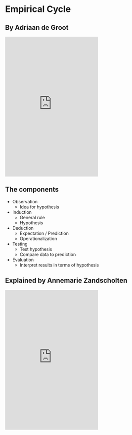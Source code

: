 # Empirical Cycle {.section}

## By Adriaan de Groot

<iframe style="height:450px;" id="iframe_container" frameborder="0" webkitallowfullscreen="" mozallowfullscreen="" allowfullscreen="" src="https://prezi.com/embed/bpjkj8bz_kja/?bgcolor=ffffff&amp;lock_to_path=0&amp;autoplay=0&amp;autohide_ctrls=0&amp;landing_data=bHVZZmNaNDBIWnNjdEVENDRhZDFNZGNIUE43MHdLNWpsdFJLb2ZHanI5a2svK0VieFZlK1cxOTFvS1ZwWVVBNFZRPT0&amp;landing_sign=T515ue0i-w4c7Sok6m5LPjV9-MucmIMETU_ItCafgr8"></iframe>

## The components {.smaller}

* Observation
    * Idea for hypothesis
* Induction
    * General rule
    * Hypothesis
* Deduction
    * Expectation / Prediction
    * Operationalization
* Testing
    * Test hypothesis
    * Compare data to prediction
* Evaluation
    * Interpret results in terms of hypothesis

## Explained by Annemarie Zandscholten

<iframe style="height:450px;"  src="https://www.youtube.com/embed/D8N1I-FmMvU?rel=0&amp;controls=1" frameborder="0" allowfullscreen></iframe>